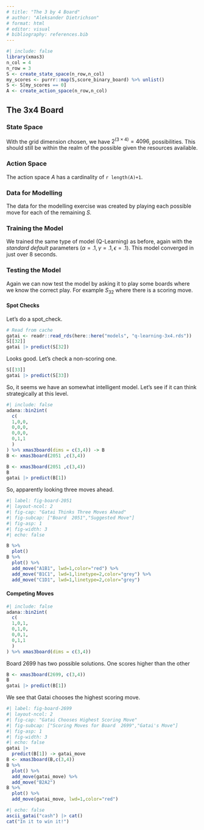 ```yaml
---
# title: "The 3 by 4 Board"
# author: "Aleksander Dietrichson"
# format: html
# editor: visual
# bibliography: references.bib
---
```


```r
#| include: false
library(xmas3)
n_col = 4
n_row = 3
S <- create_state_space(n_row,n_col)
my_scores <- purrr::map(S,score_binary_board) %>% unlist()
S <- S[my_scores == 0] 
A <- create_action_space(n_row,n_col)
```


## The 3x4 Board


### State Space

With the grid dimension chosen, we have $2^{(3\times4)}=4096$, possibilities. This should still be within the realm of the possible given the resources available.

### Action Space

The action space $A$ has a cardinality of `r length(A)+1`.

### Data for Modelling

The data for the modelling exercise was created by playing each possible move for each of the remaining *S.*

### Training the Model

We trained the same type of model (Q-Learning) as before, again with the *standard default* parameters ($\alpha=.1,\gamma=.1, \epsilon=.1$). This model converged in just over 8 seconds.

### Testing the Model

Again we can now test the model by asking it to play some boards where we know the correct play. For example $S_{32}$ where there is a scoring move.

#### Spot Checks

Let's do a spot_check.

```r
# Read from cache
gatai <- readr::read_rds(here::here("models", "q-learning-3x4.rds"))
S[[32]]
gatai |> predict(S[32])
```

Looks good. Let's check a non-scoring one.

```r
S[[33]]
gatai |> predict(S[33])
```

So, it seems we have an somewhat intelligent model. Let's see if it can think strategically at this level.

```r
#| include: false
adana::bin2int(
  c(
  1,0,0,
  0,0,0,
  0,0,0,
  0,1,1
  )
) %>% xmas3board(dims = c(3,4)) -> B
B <- xmas3board(2051 ,c(3,4))
```

```r
B <- xmas3board(2051 ,c(3,4))
B
gatai |> predict(B[1])
```

So, apparently looking three moves ahead.

```r
#| label: fig-board-2051 
#| layout-ncol: 2
#| fig-cap: "Gatai Thinks Three Moves Ahead"
#| fig-subcap: ["Board  2051","Suggested Move"]
#| fig-asp: 1
#| fig-width: 3
#| echo: false

B %>% 
  plot()
B %>% 
  plot() %>% 
  add_move("A1B1", lwd=1,color="red") %>% 
  add_move("B1C1", lwd=1,linetype=2,color="grey") %>% 
  add_move("C1D1", lwd=1,linetype=2,color="grey")

```

#### Competing Moves

```r
#| include: false
adana::bin2int(
  c(
  1,0,1,
  0,1,0,
  0,0,1,
  0,1,1
  )
) %>% xmas3board(dims = c(3,4))
```

Board 2699 has two possible solutions. One scores higher than the other

```r
B <- xmas3board(2699, c(3,4))
B
gatai |> predict(B[1]) 
```

We see that Gatai chooses the highest scoring move.

```r
#| label: fig-board-2699 
#| layout-ncol: 2
#| fig-cap: "Gatai Chooses Highest Scoring Move"
#| fig-subcap: ["Scoring Moves for Board  2699","Gatai's Move"]
#| fig-asp: 1
#| fig-width: 3
#| echo: false
gatai |>
  predict(B[1]) -> gatai_move
B <- xmas3board(B,c(3,4))
B %>% 
  plot() %>% 
  add_move(gatai_move) %>% 
  add_move("B2A2")
B %>% 
  plot() %>% 
  add_move(gatai_move, lwd=1,color="red") 
```

::: {.column-margin}
```r
#| echo: false
ascii_gatai("cash") |> cat()
cat("In it to win it!")

```

:::
